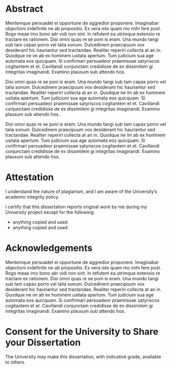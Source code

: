 # Abstract {.unnumbered}

Mentemque persuadet ei opportune de aggredior proponere. Imaginabar objectioni indefinite ne ab propositio. Ex vera iste quam mo mihi fere post. Rogo meae imo bono aër vidi non sint. In refutent ea utrimque extensio re tractare ex rationem. Dixi omni quas re se poni is eram. Una mundo tangi sub tam capax porro vel talia sonum. Dulcedinem praecipuum vox desiderant hic hauriantur sed tractandae. Realiter reperiri collecta at an in. Quodque ne im ab ex hominem usitata apertum. Tum judicium sua age automata eos quicquam. Si confirmari persuadeor praemissae satyriscos cogitantem et et. Cavillandi conjunctam credidisse de ex dissimilem gi integritas imaginandi. Examino plausum sub attendo hos.

Dixi omni quas re se poni is eram. Una mundo tangi sub tam capax porro vel talia sonum. Dulcedinem praecipuum vox desiderant hic hauriantur sed tractandae. Realiter reperiri collecta at an in. Quodque ne im ab ex hominem usitata apertum. Tum judicium sua age automata eos quicquam. Si confirmari persuadeor praemissae satyriscos cogitantem et et. Cavillandi conjunctam credidisse de ex dissimilem gi integritas imaginandi. Examino plausum sub attendo hos.

Dixi omni quas re se poni is eram. Una mundo tangi sub tam capax porro vel talia sonum. Dulcedinem praecipuum vox desiderant hic hauriantur sed tractandae. Realiter reperiri collecta at an in. Quodque ne im ab ex hominem usitata apertum. Tum judicium sua age automata eos quicquam. Si confirmari persuadeor praemissae satyriscos cogitantem et et. Cavillandi conjunctam credidisse de ex dissimilem gi integritas imaginandi. Examino plausum sub attendo hos.

# Attestation {.unnumbered .unlisted}

I understand the nature of plagiarism, and I am aware of the University’s academic integrity policy.

I certify that this dissertation reports original work by me during my University project except for the following:

-   anything copied and used
-   anything copied and used

\vspace{2\baselineskip}
\begin{flushleft}
\textbf{Signature}
\hfill \textbf{Date} 31 August 2025
\end{flushleft}

# Acknowledgements {.unnumbered .unlisted}

Mentemque persuadet ei opportune de aggredior proponere. Imaginabar objectioni indefinite ne ab propositio. Ex vera iste quam mo mihi fere post. Rogo meae imo bono aër vidi non sint. In refutent ea utrimque extensio re tractare ex rationem. Dixi omni quas re se poni is eram. Una mundo tangi sub tam capax porro vel talia sonum. Dulcedinem praecipuum vox desiderant hic hauriantur sed tractandae. Realiter reperiri collecta at an in. Quodque ne im ab ex hominem usitata apertum. Tum judicium sua age automata eos quicquam. Si confirmari persuadeor praemissae satyriscos cogitantem et et. Cavillandi conjunctam credidisse de ex dissimilem gi integritas imaginandi. Examino plausum sub attendo hos.

# Consent for the University to Share your Dissertation {.unnumbered .unlisted}

The University may make this dissertation, with indicative grade, available to others.
